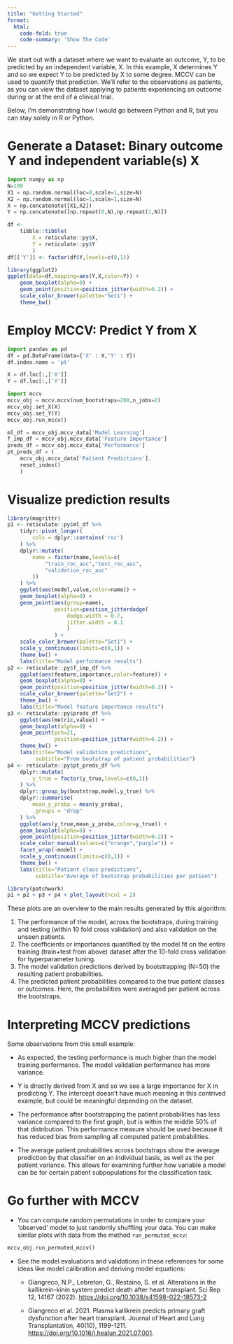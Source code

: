 ```yaml
---
title: "Getting Started"
format:
  html:
    code-fold: true
    code-summary: 'Show The Code'
---
```


We start out with a dataset where we want to evaluate an outcome, Y, to be predicted by an independent variable, X. In this example, X determines Y and so we expect Y to be predicted by X to some degree. MCCV can be used to quantify that prediction. We'll refer to the observations as patients, as you can view the dataset applying to patients experiencing an outcome during or at the end of a clinical trial.

Below, I'm demonstrating how I would go between Python and R, but you can stay solely in R or Python.

# Generate a Dataset: Binary outcome Y and independent variable(s) X

```python

import numpy as np
N=100
X1 = np.random.normal(loc=0,scale=1,size=N)
X2 = np.random.normal(loc=1,scale=1,size=N)
X = np.concatenate([X1,X2])
Y = np.concatenate([np.repeat(0,N),np.repeat(1,N)])
```

```r
df <- 
    tibble::tibble(
        X = reticulate::py$X,
        Y = reticulate::py$Y
        )
df[['Y']] <- factor(df$Y,levels=c(0,1))

library(ggplot2)
ggplot(data=df,mapping=aes(Y,X,color=Y)) +
    geom_boxplot(alpha=0) +
    geom_point(position=position_jitter(width=0.2)) +
    scale_color_brewer(palette="Set1") +
    theme_bw()
```

# Employ MCCV: Predict Y from X

```python
import pandas as pd
df = pd.DataFrame(data={'X' : X,'Y' : Y})
df.index.name = 'pt'

X = df.loc[:,['X']]
Y = df.loc[:,['Y']]
```

```python
import mccv
mccv_obj = mccv.mccv(num_bootstraps=200,n_jobs=2)
mccv_obj.set_X(X)
mccv_obj.set_Y(Y)
mccv_obj.run_mccv()
```

```python
ml_df = mccv_obj.mccv_data['Model Learning']
f_imp_df = mccv_obj.mccv_data['Feature Importance']
preds_df = mccv_obj.mccv_data['Performance']
pt_preds_df = (
    mccv_obj.mccv_data['Patient Predictions'].
    reset_index()
    )
```

# Visualize prediction results

```r
library(magrittr)
p1 <- reticulate::py$ml_df %>% 
    tidyr::pivot_longer(
        cols = dplyr::contains('roc')
    ) %>% 
    dplyr::mutate(
        name = factor(name,levels=c(
            "train_roc_auc","test_roc_auc",
            "validation_roc_auc"
        ))
    ) %>% 
    ggplot(aes(model,value,color=name)) +
    geom_boxplot(alpha=0) +
    geom_point(aes(group=name),
               position=position_jitterdodge(
                   dodge.width = 0.7,
                   jitter.width = 0.1
                   )
               ) +
    scale_color_brewer(palette="Set1") +
    scale_y_continuous(limits=c(0,1)) +
    theme_bw() +
    labs(title="Model performance results")
p2 <- reticulate::py$f_imp_df %>% 
    ggplot(aes(feature,importance,color=feature)) +
    geom_boxplot(alpha=0) +
    geom_point(position=position_jitter(width=0.2)) +
    scale_color_brewer(palette="Set2") +
    theme_bw() +
    labs(title="Model feature importance results")
p3 <- reticulate::py$preds_df %>% 
    ggplot(aes(metric,value)) +
    geom_boxplot(alpha=0) +
    geom_point(pch=21,
               position=position_jitter(width=0.2)) +
    theme_bw() +
    labs(title="Model validation predictions",
         subtitle="From bootstrap of patient probabilities")
p4 <- reticulate::py$pt_preds_df %>% 
    dplyr::mutate(
        y_true = factor(y_true,levels=c(0,1))
    ) %>% 
    dplyr::group_by(bootstrap,model,y_true) %>% 
    dplyr::summarise(
        mean_y_proba = mean(y_proba),
        .groups = "drop"
    ) %>% 
    ggplot(aes(y_true,mean_y_proba,color=y_true)) +
    geom_boxplot(alpha=0) +
    geom_point(position=position_jitter(width=0.2)) +
    scale_color_manual(values=c("orange","purple")) +
    facet_wrap(~model) +
    scale_y_continuous(limits=c(0,1)) +
    theme_bw() +
    labs(title="Patient class predictions",
         subtitle="Average of bootstrap probabilities per patient")

library(patchwork)
p1 + p2 + p3 + p4 + plot_layout(ncol = 2)
```

These plots are an overview to the main results generated by this algorithm:

1.  The performance of the model, across the bootstraps, during training and testing (within 10 fold cross validation) and also validation on the unseen patients.
2.  The coefficients or importances quantified by the model fit on the entire training (train+test from above) dataset after the 10-fold cross validation for hyperparameter tuning.
3.  The model validation predictions derived by bootstrapping (N=50) the resulting patient probabilities.
4.  The predicted patient probabilities compared to the true patient classes or outcomes. Here, the probabilities were averaged per patient across the bootstraps.

# Interpreting MCCV predictions

Some observations from this small example:

-   As expected, the testing performance is much higher than the model training performance. The model validation performance has more variance.

-   Y is directly derived from X and so we see a large importance for X in predicting Y. The intercept doesn't have much meaning in this contrived example, but could be meaningful depending on the dataset.

-   The performance after bootstrapping the patient probabilities has less variance compared to the first graph, but is within the middle 50% of that distribution. This performance measure should be used because it has reduced bias from sampling all computed patient probabilities.

-   The average patient probabilities across bootstraps show the average prediction by that classifier on an individual basis, as well as the per patient variance. This allows for examining further how variable a model can be for certain patient subpopulations for the classification task.

# Go further with MCCV

-   You can compute random permutations in order to compare your 'observed' model to just randomly shuffling your data. You can make similar plots with data from the method `run_permuted_mccv`:

```python
mccv_obj.run_permuted_mccv()
```

-   See the model evaluations and validations in these references for some ideas like model calibration and deriving model equations:

    -   Giangreco, N.P., Lebreton, G., Restaino, S. et al. Alterations in the kallikrein-kinin system predict death after heart transplant. Sci Rep 12, 14167 (2022). <https://doi.org/10.1038/s41598-022-18573-2>

    -   Giangreco et al. 2021. Plasma kallikrein predicts primary graft dysfunction after heart transplant. Journal of Heart and Lung Transplantation, 40(10), 1199-1211. <https://doi.org/10.1016/j.healun.2021.07.001>.

